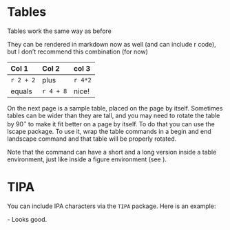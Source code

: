 \chapter{More \LaTeX\label{exp1}}

# Tables\label{tables}

Tables work the same way as before\ldots

\begin{table}[h]
  \begin{center}
  \caption[Another table caption here]{Another table caption (to appear with the actual table). \label{table1}}
  \vspace{0.3in}
    \begin{tabular}{ccc}
      \hline 
      \hline
      Col A & Col B & Col C \\
      \hline
      1     & 2     & 3     \\
      4     & 5     & 6     \\
      \hline
    \end{tabular}
  \end{center}
\end{table}


They can be rendered in markdown now as well (and can include r code), but I don't recommend this combination (for now)\ldots


|   Col 1   |   Col 2   |  col 3  |
| :-------- | :-------- | :------ |
| `r 2 + 2` | plus      | `r 4*2` |
| equals    | `r 4 + 8` | nice!   |



On the next page is a sample table, placed on the page by itself. Sometimes tables can be wider than they are tall, and you may need to rotate the table by $90^{\circ}$ to make it fit better on a page by itself. To do that you can use the lscape package. To use it, wrap the table commands in a begin and end landscape command and that table will be properly rotated. 

\begin{landscape}
\begin{table}[p!]
  \begin{center}
  \caption[Short table caption here]{Sample table caption (to appear with the actual table). \label{sampletable}}
  \vspace{0.3in}
    \begin{tabular}{ccc}
      \hline 
      \hline
      Col A & Col B & Col C \\
      \hline
      1     & 2     & 3     \\
      4     & 5     & 6     \\
      \hline
    \end{tabular}
  \end{center}
\end{table}
\end{landscape}

Note that the \verb=\caption= command can have a short and a long version
inside a table environment, just like inside a figure environment (see \ref{graphics}).




# TIPA\label{using IPA}

You can include IPA characters via the ```TIPA``` package. Here is an example:

\textipa{[Sip]-[SIp]} - Looks good. 
